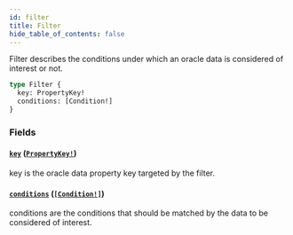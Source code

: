```yaml
---
id: filter
title: Filter
hide_table_of_contents: false
---
```



Filter describes the conditions under which an oracle data is considered of
interest or not.

```graphql
type Filter {
  key: PropertyKey!
  conditions: [Condition!]
}
```


### Fields

#### [`key`](#) ([`PropertyKey!`](/mainnet/api/graphql/objects/property-key))

key is the oracle data property key targeted by the filter.


#### [`conditions`](#) ([`[Condition!]`](/mainnet/api/graphql/objects/condition))

conditions are the conditions that should be matched by the data to be
considered of interest.




